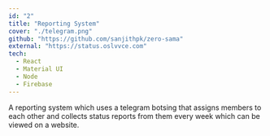 ```yaml
---
id: "2"
title: "Reporting System"
cover: "./telegram.png"
github: "https://github.com/sanjithpk/zero-sama"
external: "https://status.oslvvce.com"
tech:
  - React
  - Material UI
  - Node
  - Firebase
---
```


A reporting system which uses a telegram botsing that assigns members to each other and collects status reports from them every week which can be viewed on a website.
